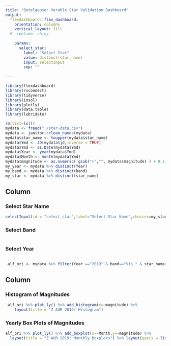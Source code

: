 ---
title: "Betelgeuse: Varable Star Validation Dashboard"
output: 
  flexdashboard::flex_dashboard:
    orientation: columns
    vertical_layout: fill
  #  runtime: shiny
    
    params:
      select_star:
        label: "Select Star"
        value: distinct(star_name)
        input: selectInput
        sep: ""
    
---

```{r global, include=FALSE}
library(flexdashboard)
library(rsconnect)
library(tidyverse)
library(insol)
library(plotly)
library(data.table)
library(lubridate)

rm(list=ls())
mydata <- fread("./star-data.csv")
mydata <- janitor::clean_names(mydata)
mydata$star_name <- toupper(mydata$star_name)
mydata$Ymd <- JD(mydata$jd,inverse = TRUE)
mydata$Ymd <- as.Date(mydata$Ymd)
mydata$Year <- year(mydata$Ymd)
mydata$Month <- month(mydata$Ymd)
mydata$magnitude <- as.numeric( gsub("<","", mydata$magnitude) ) + 0.1
my_year <- mydata %>% distinct(Year)
my_band <- mydata %>% distinct(band)
my_star <- mydata %>% distinct(star_name)
```
## Column {data-width=250}


### Select Star Name
```{r}
selectInput(id = "select_star",label="Select Star Name",choices=my_star)
```

### Select Band

```{r}
```

### Select Year
```{r}

```
```{r}
 alf_ori <- mydata %>% filter(Year =="2019" & band=="Vis." & star_name==input$select_star) %>% select(star_name,Ymd,Year,Month,band,magnitude)
```
## Column {data-width=750}


### Histogram of Magnitudes

```{r}

 alf_ori %>% plot_ly() %>% add_histogram(x=~magnitude) %>%
    layout(title = "Z AUR 2019: Histogram")

```

### Yearly Box Plots of Magnitudes

```{r}
alf_ori %>% plot_ly() %>% add_boxplot(x=~Month,y=~magnitude) %>%
  layout(title = "Z AUR 2019: Monthly Boxplots") %>% layout(yaxis = list(autorange = "reversed"))
```

